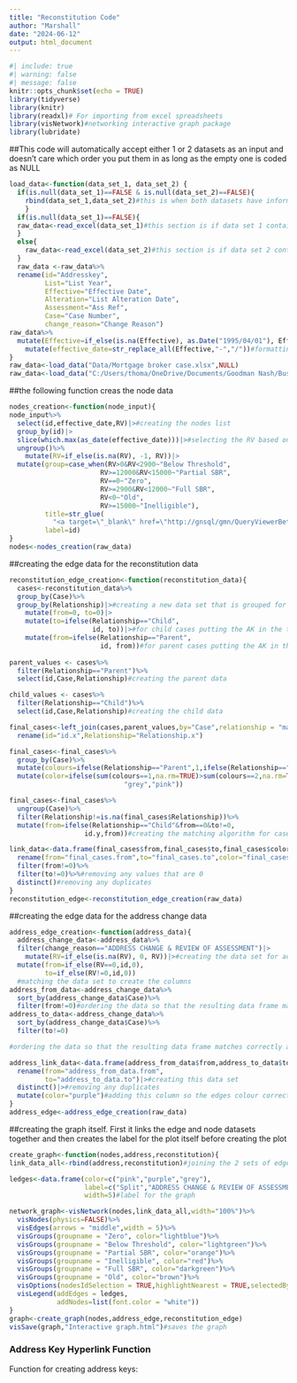 ```yaml
---
title: "Reconstitution Code"
author: "Marshall"
date: "2024-06-12"
output: html_document
---
```


```r
#| include: true
#| warning: false
#| message: false
knitr::opts_chunk$set(echo = TRUE)
library(tidyverse)
library(knitr)
library(readxl)# For importing from excel spreadsheets
library(visNetwork)#networking interactive graph package
library(lubridate)

```

##This code will automatically accept either 1 or 2 datasets as an input and doesn't care which order you put them in as long as the empty one is coded as NULL


```r

load_data<-function(data_set_1, data_set_2) {
  if(is.null(data_set_1)==FALSE & is.null(data_set_2)==FALSE){
    rbind(data_set_1,data_set_2)#this is when both datasets have information in them
    }
  if(is.null(data_set_1)==FALSE){
  raw_data<-read_excel(data_set_1)#this section is if data set 1 contains the information
  }
  else{
    raw_data<-read_excel(data_set_2)#this section is if data set 2 contains the information
  }
  raw_data <-raw_data%>%
  rename(id="Addresskey",
         List="List Year",
         Effective="Effective Date",
         Alteration="List Alteration Date",
         Assessment="Ass Ref",
         Case="Case Number",
         change_reason="Change Reason")
raw_data%>%
  mutate(Effective=if_else(is.na(Effective), as.Date("1995/04/01"), Effective))%>%
    mutate(effective_date=str_replace_all(Effective,"-","/"))#formatting the dates to be better
} 
raw_data<-load_data("Data/Mortgage broker case.xlsx",NULL)
raw_data<-load_data("C:/Users/thoma/OneDrive/Documents/Goodman Nash/Business-Rates/Data/Part 2 AK11002881000.xlsx","C:/Users/thoma/OneDrive/Documents/Goodman Nash/Business-Rates/Data/Part 1 AK11002881000.xlsx")
```

##the following function creas the node data

```r

nodes_creation<-function(node_input){
node_input%>%
  select(id,effective_date,RV)|>#creating the nodes list
  group_by(id)|>
  slice(which.max(as_date(effective_date)))|>#selecting the RV based on the most recent entry for each id
  ungroup()%>%
    mutate(RV=if_else(is.na(RV), -1, RV))|>
  mutate(group=case_when(RV>0&RV<2900~"Below Threshold",
                       RV>=12000&RV<15000~"Partial SBR",
                       RV==0~"Zero",
                       RV>=2900&RV<12000~"Full SBR",
                       RV<0~"Old",
                       RV>=15000~"Inelligible"),
         title=str_glue(
           "<a target=\"_blank\" href=\"http://gnsql/gmn/QueryViewerBeta/VOAQueryV3.aspx?AddKey={id}\">{id}</a>"),
         label=id)
}
nodes<-nodes_creation(raw_data)
```
##creating the edge data for the reconstitution data

```r
reconstitution_edge_creation<-function(reconstitution_data){
  cases<-reconstitution_data%>%
  group_by(Case)%>%
  group_by(Relationship)|>#creating a new data set that is grouped for checking purposes
    mutate(from=0, to=0)|>
    mutate(to=ifelse(Relationship=="Child",
                     id, to))|>#for child cases putting the AK in the to column 
    mutate(from=ifelse(Relationship=="Parent",
                       id, from))#for parent cases putting the AK in the from column
  
parent_values <- cases%>%
  filter(Relationship=="Parent")%>%
  select(id,Case,Relationship)#creating the parent data

child_values <- cases%>%
  filter(Relationship=="Child")%>%
  select(id,Case,Relationship)#creating the child data

final_cases<-left_join(cases,parent_values,by="Case",relationship = "many-to-many")|>#binds the parent data to the cases dataset
  rename(id="id.x",Relationship="Relationship.x")

final_cases<-final_cases%>%
  group_by(Case)%>%
  mutate(colours=ifelse(Relationship=="Parent",1,ifelse(Relationship=="Child",2,NA)))|>
  mutate(color=ifelse(sum(colours==1,na.rm=TRUE)>sum(colours==2,na.rm=TRUE)/2,
                             "grey","pink"))

final_cases<-final_cases%>%
  ungroup(Case)%>%
  filter(Relationship!=is.na(final_cases$Relationship))%>%
  mutate(from=ifelse(Relationship=="Child"&from==0&to!=0,
                   id.y,from))#creating the matching algorithm for cases to create the from and to column

link_data<-data.frame(final_cases$from,final_cases$to,final_cases$color)|>
  rename(from="final_cases.from",to="final_cases.to",color="final_cases.color")|>#the reconstitution data frame
  filter(from!=0)%>%
  filter(to!=0)%>%#removing any values that are 0
  distinct()#removing any duplicates
}
reconstitution_edge<-reconstitution_edge_creation(raw_data)
```
##creating the edge data for the address change data

```r
address_edge_creation<-function(address_data){
  address_change_data<-address_data%>%
  filter(change_reason=="ADDRESS CHANGE & REVIEW OF ASSESSMENT")|>
    mutate(RV=if_else(is.na(RV), 0, RV))|>#creating the data set for address changes
  mutate(from=if_else(RV==0,id,0),
         to=if_else(RV!=0,id,0))
  #matching the data set to create the columns
address_from_data<-address_change_data%>%
  sort_by(address_change_data$Case)%>%
  filter(from!=0)#ordering the data so that the resulting data frame matches correctly and then filtering out the irrelevant data for one half of the data set
address_to_data<-address_change_data%>%
  sort_by(address_change_data$Case)%>%
  filter(to!=0)

#ordering the data so that the resulting data frame matches correctly and then filtering out the irrelevant data for one half of the data set

address_link_data<-data.frame(address_from_data$from,address_to_data$to)%>%
  rename(from="address_from_data.from",
         to="address_to_data.to")|>#creating this data set
  distinct()|>#removing any duplicates
  mutate(color="purple")#adding this column so the edges colour correctly in the graph
}
address_edge<-address_edge_creation(raw_data)
```
##creating the graph itself. First it links the edge and node datasets together and then creates the label for the plot itself before creating the plot


```r

create_graph<-function(nodes,address,reconstitution){
link_data_all<-rbind(address,reconstitution)#joining the 2 sets of edge data together

ledges<-data.frame(color=c("pink","purple","grey"),
                   label=c("Split","ADDRESS CHANGE & REVIEW OF ASSESSMENT","Merge"),
                   width=5)#label for the graph

network_graph<-visNetwork(nodes,link_data_all,width="100%")%>%
  visNodes(physics=FALSE)%>%
  visEdges(arrows = "middle",width = 5)%>%
  visGroups(groupname = "Zero", color="lightblue")%>%
  visGroups(groupname = "Below Threshold", color="lightgreen")%>%
  visGroups(groupname = "Partial SBR", color="orange")%>%
  visGroups(groupname = "Inelligible", color="red")%>%
  visGroups(groupname = "Full SBR", color="darkgreen")%>%
  visGroups(groupname = "Old", color="brown")%>%
  visOptions(nodesIdSelection = TRUE,highlightNearest = TRUE,selectedBy = "group",manipulation = TRUE)%>%
  visLegend(addEdges = ledges,
            addNodes=list(font.color = "white"))
}
graph<-create_graph(nodes,address_edge,reconstitution_edge)
visSave(graph,"Interactive graph.html")#saves the graph

```

### Address Key Hyperlink Function
Function for creating address keys:
```r

```



